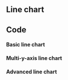 
## Line chart


## Code

#### Basic line chart

<EchartsLineSimplePlayground />

#### Multi-y-axis line chart

<EchartsLineMultipleYAxisPlayground />

#### Advanced line chart

<EchartsLineAdvancedPlayground />
